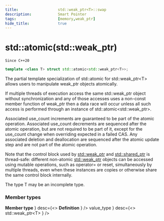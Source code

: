 ```yaml
---
title:                  std::weak_ptr<T>::swap
description:            Smart Pointer
tags:                   [memory,weak_ptr]
hide_title:             true
---
```



# std::atomic(std::weak_ptr)

`Since C++20`
```cpp
template <class T> struct std::atomic<std::weak_ptr<T>>;
```
The partial template specialization of std::atomic for std::weak_ptr&lt;T> allows users to manipulate weak_ptr objects atomically.

If multiple threads of execution access the same std::weak_ptr object without synchronization and any of those accesses uses a non-const member function of 
weak_ptr then a data race will occur unless all such access is performed through an instance of std::atomic&lt;std::weak_ptr>.

Associated use_count increments are guaranteed to be part of the atomic operation. Associated use_count decrements are sequenced after the atomic operation, 
but are not required to be part of it, except for the use_count change when overriding expected in a failed CAS. 
Any associated deletion and deallocation are sequenced after the atomic update step and are not part of the atomic operation.

Note that the control block used by [std::weak_ptr](../weak_ptr)  and [std::shared_ptr](../shared_ptr) is thread-safe: different non-atomic [std::weak_ptr](../weak_ptr) 
objects can be accessed using mutable operations, 
such as operator= or reset, simultaneously by multiple threads, even when these instances are copies or otherwise share the same control block internally.

The type T may be an incomplete type.

### Member types

<SymbolTable noTraits>
	<Symbol
            name={<>
                <b>Member type</b>
                </>}
    		desc={<>
                <b>Definition</b>
                </>} 
    />
    <Symbol
            name={<>
                value_type
                </>}
    		desc={<>
                std::weak_ptr&lt;T>
                </>} 
    />
</SymbolTable>
